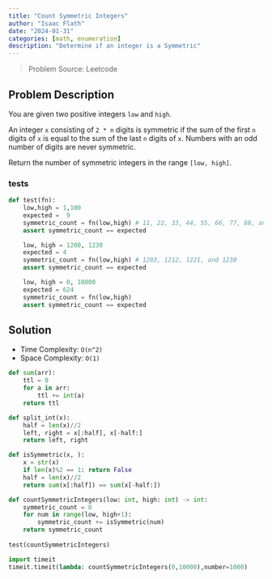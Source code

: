 ---
title: "Count Symmetric Integers"
author: "Isaac Flath"
date: "2024-01-31"
categories: [math, enumeration]
description: "Determine if an integer is a Symmetric"
---

>Problem Source:  Leetcode

## Problem Description

You are given two positive integers `low` and `high`.

An integer `x` consisting of `2 * n` digits is symmetric if the sum of the first `n` digits of `x` is equal to the sum of the last `n` digits of `x`. Numbers with an odd number of digits are never symmetric.

Return the number of symmetric integers in the range `[low, high]`.

### tests

```{python}
def test(fn):
    low,high = 1,100
    expected =  9
    symmetric_count = fn(low,high) # 11, 22, 33, 44, 55, 66, 77, 88, and 99.
    assert symmetric_count == expected 

    low, high = 1200, 1230
    expected = 4
    symmetric_count = fn(low,high) # 1203, 1212, 1221, and 1230
    assert symmetric_count == expected 

    low, high = 0, 10000
    expected = 624
    symmetric_count = fn(low,high) 
    assert symmetric_count == expected 
```


## Solution

+ Time Complexity: `O(n^2)`
+ Space Complexity: `O(1)`

```{python}
def sum(arr):
    ttl = 0
    for a in arr:
        ttl += int(a)
    return ttl

def split_int(x):
    half = len(x)//2
    left, right = x[:half], x[-half:]
    return left, right

def isSymmetric(x, ):
    x = str(x)
    if len(x)%2 == 1: return False
    half = len(x)//2
    return sum(x[:half]) == sum(x[-half:])

def countSymmetricIntegers(low: int, high: int) -> int:
    symmetric_count = 0
    for num in range(low, high+1):
        symmetric_count += isSymmetric(num)
    return symmetric_count
    
test(countSymmetricIntegers)
```

```{python}
import timeit
timeit.timeit(lambda: countSymmetricIntegers(0,10000),number=1000)
```

